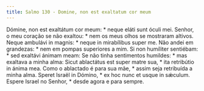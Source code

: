 ```yaml
---
title: Salmo 130 - Domine, non est exaltatum cor meum
---
```


<div class="grid grid-cols-2 gap-5">
  <span class="text-justify">
    Dómine, non est exaltátum cor meum: * neque eláti sunt óculi mei.
  </span>
  <span class="text-justify">
    Senhor, o meu coração se não exaltou: * nem os meus olhos se mostraram
    altivos.
  </span>
  <span class="text-justify">
    Neque ambulávi in magnis: * neque in mirabílibus super me.
  </span>
  <span class="text-justify">
    Não andei em grandezas: * nem em pompas superiores a mim.
  </span>
  <span class="text-justify">
    Si non humíliter sentiébam: * sed exaltávi ánimam meam:
  </span>
  <span class="text-justify">
    Se não tinha sentimentos humildes: * mas exaltava a minha alma:
  </span>
  <span class="text-justify">
    Sicut ablactátus est super matre sua, * ita retribútio in ánima mea.
  </span>
  <span class="text-justify">
    Como o ablactado é para sua mãe, * assim seja retribuída a minha alma.
  </span>
  <span class="text-justify">
    Speret Israël in Dómino, * ex hoc nunc et usque in sǽculum.
  </span>
  <span class="text-justify">
    Espere Israel no Senhor, * desde agora e para sempre.
  </span>
</div>
